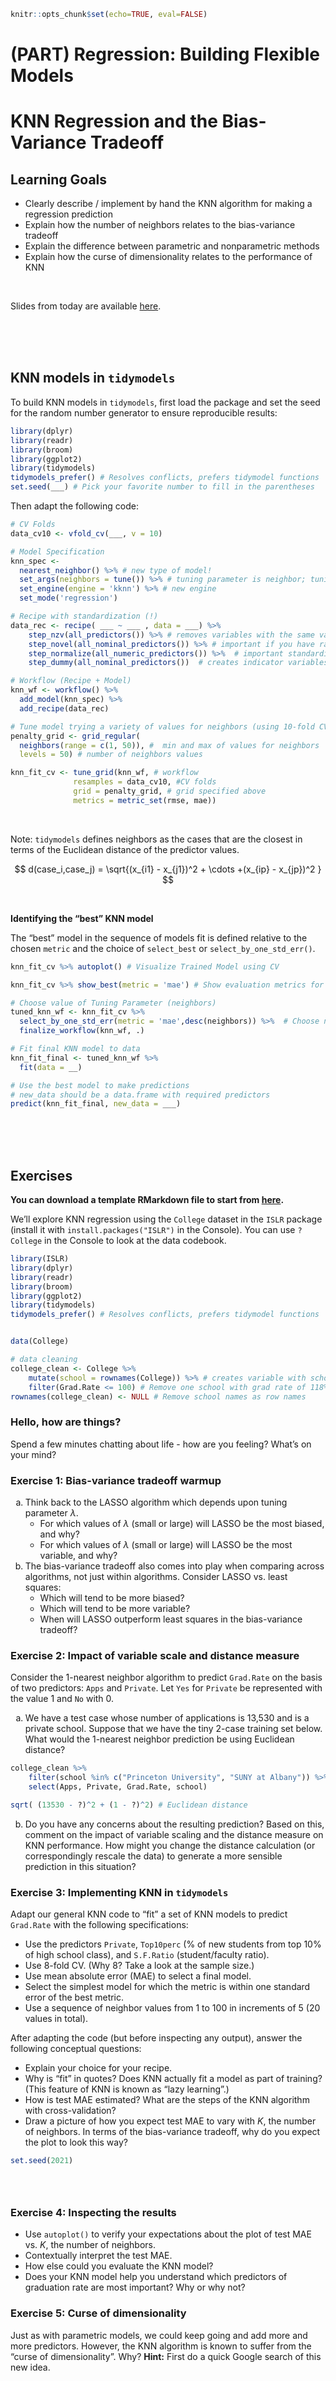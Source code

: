 ```r
knitr::opts_chunk$set(echo=TRUE, eval=FALSE)
```

# (PART) Regression: Building Flexible Models {-}

# KNN Regression and the Bias-Variance Tradeoff

## Learning Goals {-}

- Clearly describe / implement by hand the KNN algorithm for making a regression prediction
- Explain how the number of neighbors relates to the bias-variance tradeoff
- Explain the difference between parametric and nonparametric methods
- Explain how the curse of dimensionality relates to the performance of KNN

<br>

Slides from today are available [here](https://docs.google.com/presentation/d/1XyVFAy5t0jb-hDi6gXmx3z1_WTAqe_F4rYOskSVvoLo/edit?usp=sharing).



<br><br><br>



## KNN models in `tidymodels` {-}

To build KNN models in `tidymodels`, first load the package and set the seed for the random number generator to ensure reproducible results:

```r
library(dplyr)
library(readr)
library(broom)
library(ggplot2)
library(tidymodels) 
tidymodels_prefer() # Resolves conflicts, prefers tidymodel functions
set.seed(___) # Pick your favorite number to fill in the parentheses
```

Then adapt the following code:

```r
# CV Folds
data_cv10 <- vfold_cv(___, v = 10)

# Model Specification
knn_spec <- 
  nearest_neighbor() %>% # new type of model!
  set_args(neighbors = tune()) %>% # tuning parameter is neighbor; tuning spec
  set_engine(engine = 'kknn') %>% # new engine
  set_mode('regression') 

# Recipe with standardization (!)
data_rec <- recipe( ___ ~ ___ , data = ___) %>%
    step_nzv(all_predictors()) %>% # removes variables with the same value
    step_novel(all_nominal_predictors()) %>% # important if you have rare categorical variables 
    step_normalize(all_numeric_predictors()) %>%  # important standardization step for KNN
    step_dummy(all_nominal_predictors())  # creates indicator variables for categorical variables (important for KNN!)

# Workflow (Recipe + Model)
knn_wf <- workflow() %>%
  add_model(knn_spec) %>% 
  add_recipe(data_rec)

# Tune model trying a variety of values for neighbors (using 10-fold CV)
penalty_grid <- grid_regular(
  neighbors(range = c(1, 50)), #  min and max of values for neighbors
  levels = 50) # number of neighbors values

knn_fit_cv <- tune_grid(knn_wf, # workflow
              resamples = data_cv10, #CV folds
              grid = penalty_grid, # grid specified above
              metrics = metric_set(rmse, mae))


```


<br>

Note:  `tidymodels` defines neighbors as the cases that are the closest in terms of the Euclidean distance of the predictor values.

$$
d(case_i,case_j) = \sqrt{(x_{i1} - x_{j1})^2 + \cdots +(x_{ip} - x_{jp})^2 }
$$


<br>

**Identifying the "best" KNN model**

The "best" model in the sequence of models fit is defined relative to the chosen `metric` and the choice of `select_best` or `select_by_one_std_err()`.

```r
knn_fit_cv %>% autoplot() # Visualize Trained Model using CV

knn_fit_cv %>% show_best(metric = 'mae') # Show evaluation metrics for different values of neighbors, ordered

# Choose value of Tuning Parameter (neighbors)
tuned_knn_wf <- knn_fit_cv %>% 
  select_by_one_std_err(metric = 'mae',desc(neighbors)) %>%  # Choose neighbors value that leads to the highest neighbors within 1 se of the lowest CV MAE
  finalize_workflow(knn_wf, .)

# Fit final KNN model to data
knn_fit_final <- tuned_knn_wf %>%
  fit(data = __) 

# Use the best model to make predictions
# new_data should be a data.frame with required predictors
predict(knn_fit_final, new_data = ___)
```



<br><br><br>



## Exercises {-}

**You can download a template RMarkdown file to start from [here](template_rmds/07-knn-bvt.Rmd).**

We'll explore KNN regression using the `College` dataset in the `ISLR` package (install it with `install.packages("ISLR")` in the Console). You can use `?College` in the Console to look at the data codebook.

```r
library(ISLR)
library(dplyr)
library(readr)
library(broom)
library(ggplot2)
library(tidymodels) 
tidymodels_prefer() # Resolves conflicts, prefers tidymodel functions


data(College)

# data cleaning
college_clean <- College %>% 
    mutate(school = rownames(College)) %>% # creates variable with school name
    filter(Grad.Rate <= 100) # Remove one school with grad rate of 118%
rownames(college_clean) <- NULL # Remove school names as row names
```


### Hello, how are things? {-}

Spend a few minutes chatting about life - how are you feeling? What's on your mind?


### Exercise 1: Bias-variance tradeoff warmup {-}

a. Think back to the LASSO algorithm which depends upon tuning parameter $\lambda$.
    - For which values of $\lambda$ (small or large) will LASSO be the most biased, and why?
    - For which values of $\lambda$ (small or large) will LASSO be the most variable, and why?

b. The bias-variance tradeoff also comes into play when comparing across algorithms, not just within algorithms. Consider LASSO vs. least squares:
    - Which will tend to be more biased?
    - Which will tend to be more variable?
    - When will LASSO outperform least squares in the bias-variance tradeoff?


### Exercise 2: Impact of variable scale and distance measure {-}

Consider the 1-nearest neighbor algorithm to predict `Grad.Rate` on the basis of two predictors: `Apps` and `Private`. Let `Yes` for `Private` be represented with the value 1 and `No` with 0.

a. We have a test case whose number of applications is 13,530 and is a private school. Suppose that we have the tiny 2-case training set below. What would the 1-nearest neighbor prediction be using Euclidean distance?

```r
college_clean %>%
    filter(school %in% c("Princeton University", "SUNY at Albany")) %>%
    select(Apps, Private, Grad.Rate, school)

sqrt( (13530 - ?)^2 + (1 - ?)^2) # Euclidean distance
```

b. Do you have any concerns about the resulting prediction? Based on this, comment on the impact of variable scaling and the distance measure on KNN performance. How might you change the distance calculation (or correspondingly rescale the data) to generate a more sensible prediction in this situation?


### Exercise 3: Implementing KNN in `tidymodels` {-}

Adapt our general KNN code to "fit" a set of KNN models to predict `Grad.Rate` with the following specifications:

- Use the predictors `Private`, `Top10perc` (% of new students from top 10% of high school class), and `S.F.Ratio` (student/faculty ratio).
- Use 8-fold CV. (Why 8? Take a look at the sample size.)
- Use mean absolute error (MAE) to select a final model.
- Select the simplest model for which the metric is within one standard error of the best metric.
- Use a sequence of neighbor values from 1 to 100 in increments of 5 (20 values in total).


After adapting the code (but before inspecting any output), answer the following conceptual questions:

- Explain your choice for your recipe.
- Why is "fit" in quotes? Does KNN actually fit a model as part of training? (This feature of KNN is known as "lazy learning".)
- How is test MAE estimated? What are the steps of the KNN algorithm with cross-validation?
- Draw a picture of how you expect test MAE to vary with $K$, the number of neighbors. In terms of the bias-variance tradeoff, why do you expect the plot to look this way?

```r
set.seed(2021)





```

### Exercise 4: Inspecting the results {-}

- Use `autoplot()` to verify your expectations about the plot of test MAE vs. $K$, the number of neighbors.
- Contextually interpret the test MAE.
- How else could you evaluate the KNN model?
- Does your KNN model help you understand which predictors of graduation rate are most important? Why or why not?


### Exercise 5: Curse of dimensionality {-}

Just as with parametric models, we could keep going and add more and more predictors. However, the KNN algorithm is known to suffer from the "curse of dimensionality". Why? **Hint:** First do a quick Google search of this new idea.



